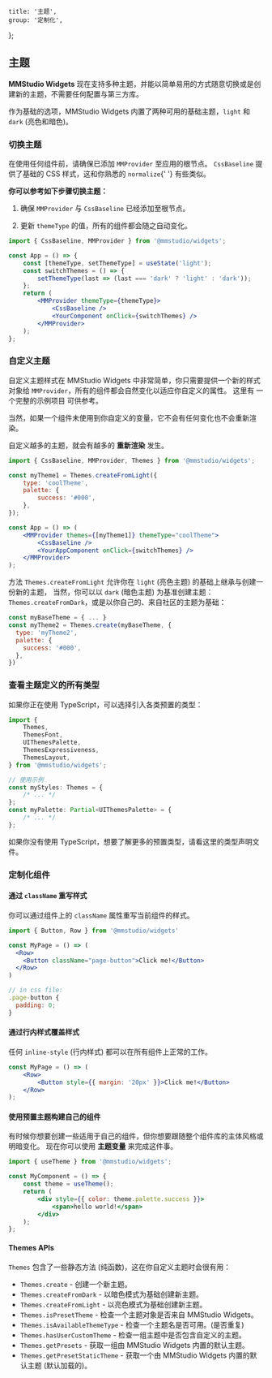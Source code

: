 
	title: '主题',
	group: '定制化',
};

## 主题

**MMStudio Widgets** 现在支持多种主题，并能以简单易用的方式随意切换或是创建新的主题，不需要任何配置与第三方库。

作为基础的选项，MMStudio Widgets 内置了两种可用的基础主题，`light` 和 `dark` (亮色和暗色)。

<Spacer y={2} />

### 切换主题

<Note>
	在使用任何组件前，请确保已添加 <Code>MMProvider</Code> 至应用的根节点。
</Note>
<Spacer y={0.5} />
<Note type="success">
	<Code>CssBaseline</Code> 提供了基础的 CSS 样式，这和你熟悉的 <Code>normalize</Code>{' '}
	有些类似。
</Note>
<Spacer y={1} />

**你可以参考如下步骤切换主题：**

1. 确保 `MMProvider` 与 `CssBaseline` 已经添加至根节点。

2. 更新 `themeType` 的值，所有的组件都会随之自动变化。

```jsx
import { CssBaseline, MMProvider } from '@mmstudio/widgets';

const App = () => {
	const [themeType, setThemeType] = useState('light');
	const switchThemes = () => {
		setThemeType(last => (last === 'dark' ? 'light' : 'dark'));
	};
	return (
		<MMProvider themeType={themeType}>
			<CssBaseline />
			<YourComponent onClick={switchThemes} />
		</MMProvider>
	);
};
```

<Spacer y={3} />

### 自定义主题

自定义主题样式在 MMStudio Widgets 中非常简单，你只需要提供一个新的样式对象给 `MMProvider`，所有的组件都会自然变化以适应你自定义的属性。
这里有 <Link target="_blank" color href="https://github.com/taoqf/widgets/tree/master/examples/custom-themes">一个完整的示例项目</Link> 可供参考。

当然，如果一个组件未使用到你自定义的变量，它不会有任何变化也不会重新渲染。

<Spacer y={1} />
<Note type="warning">
	自定义越多的主题，就会有越多的 <b>重新渲染</b> 发生。
</Note>

```jsx
import { CssBaseline, MMProvider, Themes } from '@mmstudio/widgets';

const myTheme1 = Themes.createFromLight({
	type: 'coolTheme',
	palette: {
		success: '#000',
	},
});

const App = () => (
	<MMProvider themes={[myTheme1]} themeType="coolTheme">
		<CssBaseline />
		<YourAppComponent onClick={switchThemes} />
	</MMProvider>
);
```

方法 `Themes.createFromLight` 允许你在 `light` (亮色主题) 的基础上继承与创建一份新的主题，
当然，你可以以 `dark` (暗色主题) 为基准创建主题：`Themes.createFromDark`，或是以你自己的、来自社区的主题为基础：

```jsx
const myBaseTheme = { ... }
const myTheme2 = Themes.create(myBaseTheme, {
  type: 'myTheme2',
  palette: {
    success: '#000',
  },
})
```

<Spacer y={3} />

### 查看主题定义的所有类型

如果你正在使用 TypeScript，可以选择引入各类预置的类型：

```ts
import {
	Themes,
	ThemesFont,
	UIThemesPalette,
	ThemesExpressiveness,
	ThemesLayout,
} from '@mmstudio/widgets';

// 使用示例
const myStyles: Themes = {
	/* ... */
};
const myPalette: Partial<UIThemesPalette> = {
	/* ... */
};
```

如果你没有使用 TypeScript，想要了解更多的预置类型，请看<Link color target="_blank" href="https://github.com/taoqf/widgets/blob/master/components/themes/presets/index.ts">这里的类型声明文件</Link>。

<Spacer y={3} />

### 定制化组件

#### 通过 `className` 重写样式

你可以通过组件上的 `className` 属性重写当前组件的样式。

```jsx
import { Button, Row } from '@mmstudio/widgets'

const MyPage = () => (
  <Row>
    <Button className="page-button">Click me!</Button>
  </Row>
)

// in css file:
.page-button {
  padding: 0;
}
```

<Spacer y={2} />

#### 通过行内样式覆盖样式

任何 `inline-style` (行内样式) 都可以在所有组件上正常的工作。

```jsx
const MyPage = () => (
	<Row>
		<Button style={{ margin: '20px' }}>Click me!</Button>
	</Row>
);
```

<Spacer y={2} />

#### 使用预置主题构建自己的组件

有时候你想要创建一些适用于自己的组件，但你想要跟随整个组件库的主体风格或明暗变化。
现在你可以使用 **主题变量** 来完成这件事。

```jsx
import { useTheme } from '@mmstudio/widgets';

const MyComponent = () => {
	const theme = useTheme();
	return (
		<div style={{ color: theme.palette.success }}>
			<span>hello world!</span>
		</div>
	);
};
```

<Spacer y={2} />

#### Themes APIs

`Themes` 包含了一些静态方法 (纯函数)，这在你自定义主题时会很有用：

- `Themes.create` - 创建一个新主题。
- `Themes.createFromDark` - 以暗色模式为基础创建新主题。
- `Themes.createFromLight` - 以亮色模式为基础创建新主题。
- `Themes.isPresetTheme` - 检查一个主题对象是否来自 MMStudio Widgets。
- `Themes.isAvailableThemeType` - 检查一个主题名是否可用。(是否重复)
- `Themes.hasUserCustomTheme` - 检查一组主题中是否包含自定义的主题。
- `Themes.getPresets` - 获取一组由 MMStudio Widgets 内置的默认主题。
- `Themes.getPresetStaticTheme` - 获取一个由 MMStudio Widgets 内置的默认主题 (默认加载的)。


